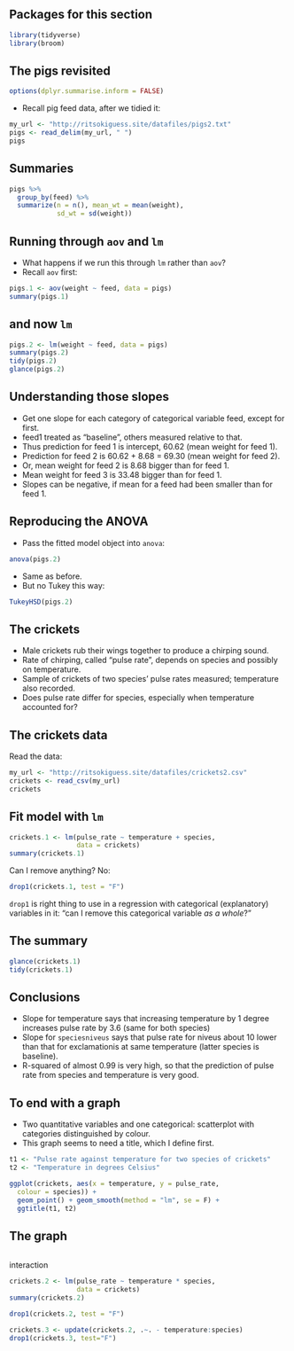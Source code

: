 ## Packages for this section

```r
library(tidyverse)
library(broom)
```


## The pigs revisited

```r
options(dplyr.summarise.inform = FALSE)
```

- Recall pig feed data, after we tidied it: 

```r
my_url <- "http://ritsokiguess.site/datafiles/pigs2.txt"
pigs <- read_delim(my_url, " ")
pigs 
```

## Summaries

```r
pigs %>%
  group_by(feed) %>%
  summarize(n = n(), mean_wt = mean(weight), 
            sd_wt = sd(weight))
```

## Running through `aov` and `lm`
- What happens if we run this through `lm` rather than `aov`? 
- Recall `aov` first: 

```r
pigs.1 <- aov(weight ~ feed, data = pigs)
summary(pigs.1)
```

## and now `lm`

\footnotesize
```r
pigs.2 <- lm(weight ~ feed, data = pigs)
summary(pigs.2)
tidy(pigs.2)
glance(pigs.2)
```
\normalsize

## Understanding those slopes
- Get one slope for each category of categorical variable feed, except
for first.
- feed1 treated as “baseline”, others measured relative to that.
- Thus prediction for feed 1 is intercept, 60.62 (mean weight for feed 1).
- Prediction for feed 2 is 60.62 + 8.68 = 69.30 (mean weight for feed 2).
- Or, mean weight for feed 2 is 8.68 bigger than for feed 1.
- Mean weight for feed 3 is 33.48 bigger than for feed 1.
- Slopes can be negative, if mean for a feed had been smaller than for
feed 1.

## Reproducing the ANOVA
- Pass the fitted model object into `anova`:

\footnotesize
```r
anova(pigs.2)
```
\normalsize

- Same as before.
- But no Tukey this way:

\footnotesize
```r
TukeyHSD(pigs.2)
```
\normalsize

## The crickets
- Male crickets rub their wings together to produce a chirping sound.
- Rate of chirping, called “pulse rate”, depends on species and possibly
on temperature.
- Sample of crickets of two species’ pulse rates measured; temperature
also recorded.
- Does pulse rate differ for species, especially when temperature
accounted for?

## The crickets data
Read the data:

\small
```r
my_url <- "http://ritsokiguess.site/datafiles/crickets2.csv"
crickets <- read_csv(my_url)
crickets 
```
\normalsize
## Fit model with `lm` 

```r
crickets.1 <- lm(pulse_rate ~ temperature + species, 
                 data = crickets)
summary(crickets.1)
```

Can I remove anything? No:

```r
drop1(crickets.1, test = "F")
```

`drop1` is right thing to use in a regression with categorical (explanatory) variables in it: "can I remove this categorical variable *as a whole*?"

## The summary 

```r
glance(crickets.1)
tidy(crickets.1)
```

## Conclusions
- Slope for temperature says that increasing temperature by 1 degree
increases pulse rate by 3.6 (same for both species)
- Slope for `speciesniveus` says that pulse rate for niveus about 10
lower than that for exclamationis at same temperature (latter species
is baseline).
- R-squared of almost 0.99 is very high, so that the prediction of pulse
rate from species and temperature is very good.

## To end with a graph

- Two quantitative variables and one categorical: scatterplot with categories distinguished by colour.
- This graph seems to need a title, which I define first. 

\small

```r
t1 <- "Pulse rate against temperature for two species of crickets"
t2 <- "Temperature in degrees Celsius"
```

\normalsize

```r
ggplot(crickets, aes(x = temperature, y = pulse_rate,
  colour = species)) +
  geom_point() + geom_smooth(method = "lm", se = F) +
  ggtitle(t1, t2)
```

## The graph

```r
```


interaction

```r
crickets.2 <- lm(pulse_rate ~ temperature * species, 
                 data = crickets)
summary(crickets.2)
```

```r
drop1(crickets.2, test = "F")
```

```r
crickets.3 <- update(crickets.2, .~. - temperature:species)
drop1(crickets.3, test="F")
```

